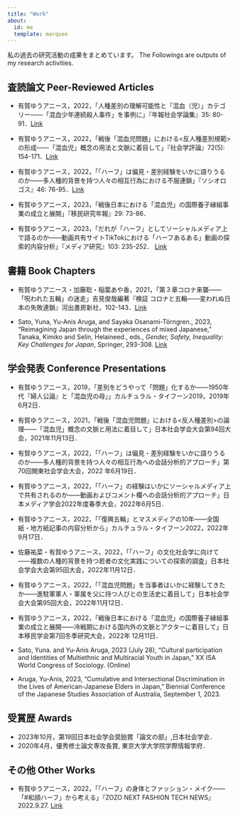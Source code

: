 ```yaml
---
title: "Work"
about:
  id: me
  template: marquee
---
```

私の過去の研究活動の成果をまとめています。
The Followings are outputs of my research activities.

## 査読論文 Peer-Reviewed Articles
- 有賀ゆうアニース，2022，「人種差別の理解可能性と「混血（児）」カテゴリー――「混血少年連続殺人事件」を事例に」『年報社会学論集』35: 80-91．[Link](https://doi.org/10.5690/kantoh.2022.80)

- 有賀ゆうアニース，2022，「戦後「混血児問題」における<反人種差別規範>の形成――「混血児」概念の用法と文脈に着目して」『社会学評論』72(5): 154-171．[Link](https://doi.org/10.4057/jsr.73.154)

- 有賀ゆうアニース，2022，「「ハーフ」は偏見・差別経験をいかに語りうるのか――多人種的背景を持つ人々の相互行為における不服連鎖」『ソシオロゴス』46: 76-95．[Link](https://www.l.u-tokyo.ac.jp/~slogos/archive/46/46_ariga.pdf)

- 有賀ゆうアニース，2023，「戦後日本における「混血児」の国際養子縁組事業の成立と展開」『移民研究年報』29: 73-86．

- 有賀ゆうアニース，2023，「だれが「ハーフ」としてソーシャルメディア上で語るのか――動画共有サイトTikTokにおける「ハーフあるある」動画の探索的内容分析」『メディア研究』103: 235-252． [Link](https://www.jstage.jst.go.jp/article/jamsmedia/103/0/103_235/_article/-char/ja)

## 書籍 Book Chapters
- 有賀ゆうアニース・加藤聡・稲葉あや香，2021，「第３章コロナ来襲――「呪われた五輪」の迷走」吉見俊哉編著『検証 コロナと五輪――変われぬ日本の失敗連鎖』河出書房新社，102-143．[Link](https://www.kawade.co.jp/np/isbn/9784309631431/)

- Sato, Yuna, Yu-Anis Aruga, and Sayaka Osanami-Törngren., 2023,  “Reimagining Japan through the experiences of mixed Japanese,” Tanaka, Kimiko and Selin, Helaineed., eds., *Gender, Safety, Inequality: Key Challenges for Japan*, Springer, 293-308. [Link](https://link.springer.com/chapter/10.1007/978-3-031-36331-3_20)

## 学会発表 Conference Presentations
- 有賀ゆうアニース，2019，「差別をどうやって「問題」化するか――1950年代『婦人公論』と「混血児の母」」カルチュラル・タイフーン2019，2019年6月2日．

- 有賀ゆうアニース，2021，「戦後「混血児問題」における<反人種差別>の論理――「混血児」概念の文脈と用法に着目して」日本社会学会大会第94回大会，2021年11月13日．

- 有賀ゆうアニース，2022，「「ハーフ」は偏見・差別経験をいかに語りうるのか――多人種的背景を持つ人々の相互行為への会話分析的アプローチ」第70回関東社会学会大会，2022 年6月19日．

- 有賀ゆうアニース，2022，「「ハーフ」の経験はいかにソーシャルメディア上で共有されるのか――動画およびコメント欄への会話分析的アプローチ」日本メディア学会2022年度春季大会，2022年6月5日．

- 有賀ゆうアニース，2022，「「復興五輪」とマスメディアの10年――全国紙・地方紙記事の内容分析から」カルチュラル・タイフーン2022，2022年9月17日．

- 佐藤祐菜・有賀ゆうアニース，2022，「「ハーフ」の文化社会学に向けて——複数の人種的背景を持つ若者の文化実践についての探索的調査」日本社会学会大会第95回大会，2022年11月12日．

- 有賀ゆうアニース，2022，「「混血児問題」を当事者はいかに経験してきたか——進駐軍軍人・軍属を父に持つ人びとの生活史に着目して」日本社会学会大会第95回大会，2022年11月12日．

- 有賀ゆうアニース，2022，「戦後日本における「混血児」の国際養子縁組事業の成立と展開――冷戦期における国内外の文脈とアクターに着目して」日本移民学会第7回冬季研究大会，2022年 12月11日．

- Sato, Yuna. and Yu-Anis Aruga, 2023 (July 28), “Cultural participation and Identities of Multiethnic and Multiracial Youth in Japan,” XX ISA World Congress of Sociology. (Online)

- Aruga, Yu-Anis, 2023, “Cumulative and Intersectional Discrimination in the Lives of American-Japanese Elders in Japan,” Biennial Conference of the Japanese Studies Association of Australia, September 1, 2023.

## 受賞歴 Awards
- 2023年10月，第19回日本社会学会奨励賞「論文の部」,日本社会学会．
- 2020年4月，優秀修士論文専攻長賞, 東京大学大学院学際情報学府．

## その他 Other Works
- 有賀ゆうアニース，2022，「「ハーフ」の身体とファッション・メイク――「#和顔ハーフ」から考える」『ZOZO NEXT FASHION TECH NEWS』2022.9.27. [Link](https://fashiontechnews.zozo.com/series/series_fashion_technology/ariga_yu_anis)